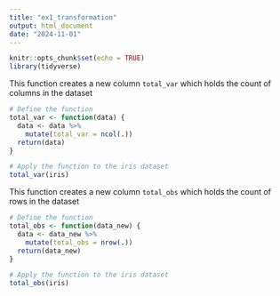 ```yaml
---
title: "ex1_transformation"
output: html_document
date: "2024-11-01"
---
```


```r
knitr::opts_chunk$set(echo = TRUE)
library(tidyverse)
```

This function creates a new column `total_var` which holds the count of columns in the dataset

```r
# Define the function
total_var <- function(data) {
  data <- data %>% 
    mutate(total_var = ncol(.))
  return(data)
}

# Apply the function to the iris dataset 
total_var(iris)
```

This function creates a new column `total_obs` which holds the count of rows in the dataset

```r
# Define the function
total_obs <- function(data_new) {
  data <- data_new %>% 
    mutate(total_obs = nrow(.))
  return(data_new)
}

# Apply the function to the iris dataset 
total_obs(iris)
```


